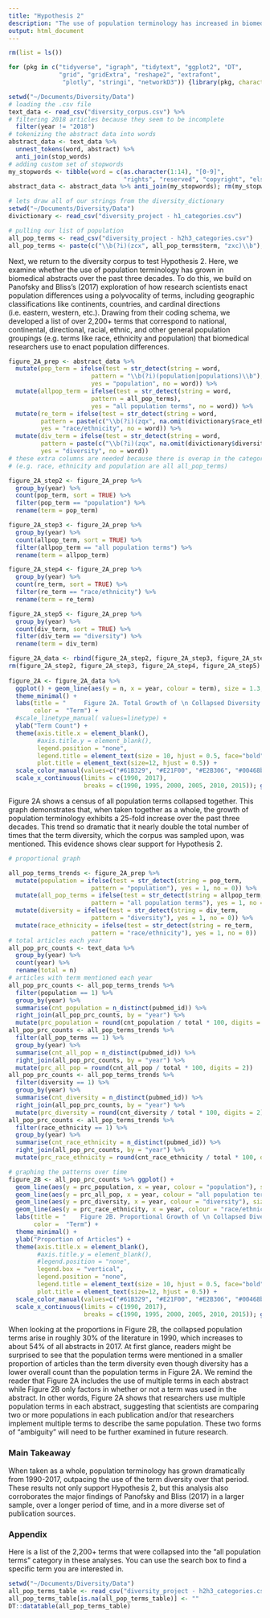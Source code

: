 ```yaml
---
title: "Hypothesis 2"
description: "The use of population terminology has increased in biomedical abstracts since 1990."
output: html_document
---
```


```r
rm(list = ls())

for (pkg in c("tidyverse", "igraph", "tidytext", "ggplot2", "DT",
              "grid", "gridExtra", "reshape2", "extrafont",
               "plotly", "stringi", "networkD3")) {library(pkg, character.only = TRUE)}

setwd("~/Documents/Diversity/Data")
# loading the .csv file 
text_data <- read_csv("diversity_corpus.csv") %>% 
# filtering 2018 articles because they seem to be incomplete 
  filter(year != "2018") 
# tokenizing the abstract data into words 
abstract_data <- text_data %>% 
  unnest_tokens(word, abstract) %>% 
  anti_join(stop_words)
# adding custom set of stopwords 
my_stopwords <- tibble(word = c(as.character(1:14), "[0-9]", 
                                "rights", "reserved", "copyright", "elsevier"))
abstract_data <- abstract_data %>% anti_join(my_stopwords); rm(my_stopwords)

# lets draw all of our strings from the diversity_dictionary
setwd("~/Documents/Diversity/Data")
divictionary <- read_csv("diversity_project - h1_categories.csv") 

# pulling our list of population
all_pop_terms <- read_csv("diversity_project - h2h3_categories.csv") 
all_pop_terms <- paste(c("\\b(?i)(zcx", all_pop_terms$term, "zxc)\\b"), collapse = "|")
```

Next, we return to the diversity corpus to test Hypothesis 2. Here, we examine whether the use of population terminology has grown in biomedical abstracts over the past three decades. To do this, we build on Panofsky and Bliss’s (2017) exploration of how research scientists enact population differences using a polyvocality of terms, including geographic classifications like continents, countries, and cardinal directions (i.e. eastern, western, etc.). Drawing from their coding schema, we developed a list of over 2,200+ terms that correspond to national, continental, directional, racial, ethnic, and other general population groupings (e.g. terms like race, ethnicity and population) that biomedical researchers use to enact population differences.

```r
figure_2A_prep <- abstract_data %>% 
  mutate(pop_term = ifelse(test = str_detect(string = word, 
                       pattern = "\\b(?i)(population|populations)\\b"), 
                       yes = "population", no = word)) %>% 
  mutate(allpop_term = ifelse(test = str_detect(string = word, 
                       pattern = all_pop_terms), 
                       yes = "all population terms", no = word)) %>% 
  mutate(re_term = ifelse(test = str_detect(string = word, 
         pattern = paste(c("\\b(?i)(zqx", na.omit(divictionary$race_ethnicity), "zqx)\\b"), collapse = "|")), 
         yes = "race/ethnicity", no = word)) %>% 
  mutate(div_term = ifelse(test = str_detect(string = word, 
         pattern = paste(c("\\b(?i)(zqx", na.omit(divictionary$diversity), "zqx)\\b"), collapse = "|")), 
         yes = "diversity", no = word)) 
# these extra columns are needed because there is overap in the categories 
# (e.g. race, ethnicity and population are all all_pop_terms)

figure_2A_step2 <- figure_2A_prep %>% 
  group_by(year) %>% 
  count(pop_term, sort = TRUE) %>% 
  filter(pop_term == "population") %>% 
  rename(term = pop_term)

figure_2A_step3 <- figure_2A_prep %>% 
  group_by(year) %>% 
  count(allpop_term, sort = TRUE) %>% 
  filter(allpop_term == "all population terms") %>% 
  rename(term = allpop_term)

figure_2A_step4 <- figure_2A_prep %>% 
  group_by(year) %>% 
  count(re_term, sort = TRUE) %>% 
  filter(re_term == "race/ethnicity") %>% 
  rename(term = re_term)

figure_2A_step5 <- figure_2A_prep %>% 
  group_by(year) %>% 
  count(div_term, sort = TRUE) %>% 
  filter(div_term == "diversity") %>% 
  rename(term = div_term)

figure_2A_data <- rbind(figure_2A_step2, figure_2A_step3, figure_2A_step4, figure_2A_step5)
rm(figure_2A_step2, figure_2A_step3, figure_2A_step4, figure_2A_step5)
   
figure_2A <- figure_2A_data %>% 
  ggplot() + geom_line(aes(y = n, x = year, colour = term), size = 1.3, stat="identity") + 
  theme_minimal() +
  labs(title = "     Figure 2A. Total Growth of \n Collapsed Diversity Terms (1990-2017)",
       color =  "Term") + 
  #scale_linetype_manual( values=linetype) +
  ylab("Term Count") +
  theme(axis.title.x = element_blank(), 
        #axis.title.y = element_blank(), 
        legend.position = "none",
        legend.title = element_text(size = 10, hjust = 0.5, face="bold"),
        plot.title = element_text(size=12, hjust = 0.5)) +
  scale_color_manual(values=c("#61B329", "#E21F00", "#E2B306", "#00468b")) +
  scale_x_continuous(limits = c(1990, 2017),
                     breaks = c(1990, 1995, 2000, 2005, 2010, 2015)); ggplotly()
```

Figure 2A shows a census of all population terms collapsed together. This graph demonstrates that, when taken together as a whole, the growth of population terminology exhibits a 25-fold increase over the past three decades. This trend so dramatic that it nearly double the total number of times that the term diversity, which the corpus was sampled upon, was mentioned. This evidence shows clear support for Hypothesis 2.

```r
# proportional graph 

all_pop_terms_trends <- figure_2A_prep %>%   
  mutate(population = ifelse(test = str_detect(string = pop_term, 
                       pattern = "population"), yes = 1, no = 0)) %>% 
  mutate(all_pop_terms = ifelse(test = str_detect(string = allpop_term, 
                       pattern = "all population terms"), yes = 1, no = 0)) %>% 
  mutate(diversity = ifelse(test = str_detect(string = div_term, 
                       pattern = "diversity"), yes = 1, no = 0)) %>% 
  mutate(race_ethnicity = ifelse(test = str_detect(string = re_term, 
                       pattern = "race/ethnicity"), yes = 1, no = 0)) 
# total articles each year 
all_pop_prc_counts <- text_data %>% 
  group_by(year) %>% 
  count(year) %>% 
  rename(total = n) 
# articles with term mentioned each year 
all_pop_prc_counts <- all_pop_terms_trends %>% 
  filter(population == 1) %>% 
  group_by(year) %>% 
  summarise(cnt_population = n_distinct(pubmed_id)) %>% 
  right_join(all_pop_prc_counts, by = "year") %>% 
  mutate(prc_population = round(cnt_population / total * 100, digits = 2))
all_pop_prc_counts <- all_pop_terms_trends %>% 
  filter(all_pop_terms == 1) %>% 
  group_by(year) %>% 
  summarise(cnt_all_pop = n_distinct(pubmed_id)) %>% 
  right_join(all_pop_prc_counts, by = "year") %>% 
  mutate(prc_all_pop = round(cnt_all_pop / total * 100, digits = 2))
all_pop_prc_counts <- all_pop_terms_trends %>% 
  filter(diversity == 1) %>% 
  group_by(year) %>% 
  summarise(cnt_diversity = n_distinct(pubmed_id)) %>% 
  right_join(all_pop_prc_counts, by = "year") %>% 
  mutate(prc_diversity = round(cnt_diversity / total * 100, digits = 2))
all_pop_prc_counts <- all_pop_terms_trends %>% 
  filter(race_ethnicity == 1) %>% 
  group_by(year) %>% 
  summarise(cnt_race_ethnicity = n_distinct(pubmed_id)) %>% 
  right_join(all_pop_prc_counts, by = "year") %>% 
  mutate(prc_race_ethnicity = round(cnt_race_ethnicity / total * 100, digits = 2))

# graphing the patterns over time
figure_2B <- all_pop_prc_counts %>% ggplot() + 
  geom_line(aes(y = prc_population, x = year, colour = "population"), size = 1.3, stat="identity") +
  geom_line(aes(y = prc_all_pop, x = year, colour = "all population terms"), size = 1.3, stat="identity") + 
  geom_line(aes(y = prc_diversity, x = year, colour = "diversity"), size = 1.3, stat="identity") + 
  geom_line(aes(y = prc_race_ethnicity, x = year, colour = "race/ethnicity"), size = 1.3, stat="identity") + 
  labs(title = "    Figure 2B. Proportional Growth of \n Collapsed Diversity Terms (1990-2017)",
       color =  "Term") + 
  theme_minimal() +
  ylab("Proportion of Articles") +
  theme(axis.title.x = element_blank(), 
        #axis.title.y = element_blank(), 
        #legend.position = "none",
        legend.box = "vertical", 
        legend.position = "none",
        legend.title = element_text(size = 10, hjust = 0.5, face="bold"),
        plot.title = element_text(size=12, hjust = 0.5)) +
  scale_color_manual(values=c("#61B329", "#E21F00", "#E2B306", "#00468b")) +
  scale_x_continuous(limits = c(1990, 2017),
                     breaks = c(1990, 1995, 2000, 2005, 2010, 2015)); ggplotly()
```

When looking at the proportions in Figure 2B, the collapsed population terms arise in roughly 30% of the literature in 1990, which increases to about 54% of all abstracts in 2017. At first glance, readers might be surprised to see that the population terms were mentioned in a smaller proportion of articles than the term diversity even though diversity has a lower overall count than the population terms in Figure 2A. We remind the reader that Figure 2A includes the use of multiple terms in each abstract while Figure 2B only factors in whether or not a term was used in the abstract. In other words, Figure 2A shows that researchers use multiple population terms in each abstract, suggesting that scientists are comparing two or more populations in each publication and/or that researchers implement multiple terms to describe the same population. These two forms of "ambiguity" will need to be further examined in future research. 

### Main Takeaway 

When taken as a whole, population terminology has grown dramatically from 1990-2017, outpacing the use of the term diversity over that period. These results not only support Hypothesis 2, but this analysis also corroborates the major findings of Panofsky and Bliss (2017) in a larger sample, over a longer period of time, and in a more diverse set of publication sources. 

### Appendix 

Here is a list of the 2,200+ terms that were collapsed into the "all population terms" category in these analyses. You can use the search box to find a specific term you are interested in. 

```r
setwd("~/Documents/Diversity/Data")
all_pop_terms_table <- read_csv("diversity_project - h2h3_categories.csv")
all_pop_terms_table[is.na(all_pop_terms_table)] <- ""
DT::datatable(all_pop_terms_table)
```
